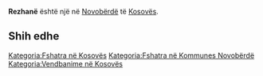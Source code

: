 {{Fshat në 
 | Emri                = Rezhanë
 | EmriAlt                = 
 | NAME_SHORT_FORM=      
 | NAME_GENERIC=      
 | NAME_SORT_NAME_RO=      REZHANE
 | FULL_NAME_RO = Rezhanë
 | FULL_NAME_ND_RO=Rezhane
 | SORT_NAME_RG=REZHANE
 | FULL_NAME_RG=Rezhanë
 | FULL_NAME_ND_RG=Rezhane
 | SRP_NAME_SHORT_FORM=      
 | SRP_NAME_GENERIC=      
 | SRP_NAME_SORT_NAME_RO=      
 | SRP_FULL_NAME_RO = 
 | SRP_FULL_NAME_ND_RO=
 | SRP_SORT_NAME_RG=
 | SRP_FULL_NAME_RG=
 | SRP_FULL_NAME_ND_RG=
 | Emri (Rasa dhanore) = 
 | Figura              = 
 | Shteti              = Kosovo
 | Komuna              = Novobërdë
 | Kodi postar         = 
 | Sipërfaqja          = 

 | Popullsia           = 

 | Regj. i popullsisë  = 
 | Dend. e popullsisë  = 
 | Faqja zyrtare       = 
 <!--- Koordinatat ----> 
 | Gjerësia            = 43.055833
 | Gjatësia            = 21.007222
 | Lartësia            = 
}}
'''Rezhanë''' është një [[]] në [[Novobërdë]] të [[Kosovës]].

<!-- == Gjeografia == -->
<!-- == Historia == -->
<!-- == Demografia == -->
== Shih edhe ==
{{Komuna Novobërdë}}
{{Kosovo-Administrata-Cung}}

[[Kategoria:Fshatra në Kosovës]]
[[Kategoria:Fshatra në Kommunes Novobërdë]]
[[Kategoria:Vendbanime në Kosovës]]